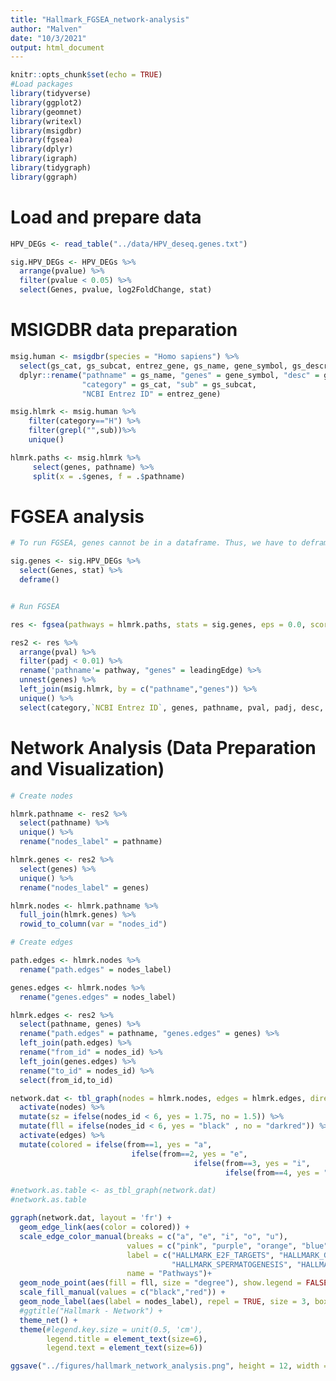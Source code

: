```yaml
---
title: "Hallmark_FGSEA_network-analysis"
author: "Malven"
date: "10/3/2021"
output: html_document
---
```


```r
knitr::opts_chunk$set(echo = TRUE)
#Load packages
library(tidyverse)
library(ggplot2)
library(geomnet)
library(writexl)
library(msigdbr)
library(fgsea)
library(dplyr)
library(igraph)
library(tidygraph)
library(ggraph)
```

# Load and prepare data

```r
HPV_DEGs <- read_table("../data/HPV_deseq.genes.txt")

sig.HPV_DEGs <- HPV_DEGs %>%
  arrange(pvalue) %>%
  filter(pvalue < 0.05) %>%
  select(Genes, pvalue, log2FoldChange, stat)
```

# MSIGDBR data preparation

```r
msig.human <- msigdbr(species = "Homo sapiens") %>%
  select(gs_cat, gs_subcat, entrez_gene, gs_name, gene_symbol, gs_description) %>%
  dplyr::rename("pathname" = gs_name, "genes" = gene_symbol, "desc" = gs_description,
                "category" = gs_cat, "sub" = gs_subcat, 
                "NCBI Entrez ID" = entrez_gene) 

msig.hlmrk <- msig.human %>%
    filter(category=="H") %>%
    filter(grepl("",sub))%>%
    unique()

hlmrk.paths <- msig.hlmrk %>%
     select(genes, pathname) %>%
     split(x = .$genes, f = .$pathname)
```

# FGSEA analysis

```r
# To run FGSEA, genes cannot be in a dataframe. Thus, we have to deframe it, this step does exactly that.

sig.genes <- sig.HPV_DEGs %>%
  select(Genes, stat) %>%
  deframe()


# Run FGSEA

res <- fgsea(pathways = hlmrk.paths, stats = sig.genes, eps = 0.0, scoreType = "pos")

res2 <- res %>%
  arrange(pval) %>%
  filter(padj < 0.01) %>%
  rename('pathname'= pathway, "genes" = leadingEdge) %>%
  unnest(genes) %>%
  left_join(msig.hlmrk, by = c("pathname","genes")) %>%
  unique() %>%
  select(category,`NCBI Entrez ID`, genes, pathname, pval, padj, desc, log2err, size, ES, NES)
```

# Network Analysis (Data Preparation and Visualization)

```r
# Create nodes

hlmrk.pathname <- res2 %>%
  select(pathname) %>%
  unique() %>%
  rename("nodes_label" = pathname)

hlmrk.genes <- res2 %>%
  select(genes) %>%
  unique() %>%
  rename("nodes_label" = genes)

hlmrk.nodes <- hlmrk.pathname %>%
  full_join(hlmrk.genes) %>%
  rowid_to_column(var = "nodes_id")

# Create edges

path.edges <- hlmrk.nodes %>%
  rename("path.edges" = nodes_label)

genes.edges <- hlmrk.nodes %>%
  rename("genes.edges" = nodes_label)

hlmrk.edges <- res2 %>%
  select(pathname, genes) %>%
  rename("path.edges" = pathname, "genes.edges" = genes) %>%
  left_join(path.edges) %>%
  rename("from_id" = nodes_id) %>%
  left_join(genes.edges) %>%
  rename("to_id" = nodes_id) %>%
  select(from_id,to_id)

network.dat <- tbl_graph(nodes = hlmrk.nodes, edges = hlmrk.edges, directed = FALSE) %>%
  activate(nodes) %>%
  mutate(sz = ifelse(nodes_id < 6, yes = 1.75, no = 1.5)) %>%
  mutate(fll = ifelse(nodes_id < 6, yes = "black" , no = "darkred")) %>%
  activate(edges) %>%
  mutate(colored = ifelse(from==1, yes = "a",
                           ifelse(from==2, yes = "e", 
                                         ifelse(from==3, yes = "i",
                                                ifelse(from==4, yes = "o", no = "u")))))

#network.as.table <- as_tbl_graph(network.dat) 
#network.as.table 

ggraph(network.dat, layout = 'fr') + 
  geom_edge_link(aes(color = colored)) + 
  scale_edge_color_manual(breaks = c("a", "e", "i", "o", "u"),
                          values = c("pink", "purple", "orange", "blue", "darkgreen"),
                          label = c("HALLMARK_E2F_TARGETS", "HALLMARK_G2M_CHECKPOINT","HALLMARK_MITOTIC_SPINDLE",
                                    "HALLMARK_SPERMATOGENESIS", "HALLMARK_DNA_REPAIR"),
                          name = "Pathways")+
  geom_node_point(aes(fill = fll, size = "degree"), show.legend = FALSE, shape = 21, stroke = 0.5) +
  scale_fill_manual(values = c("black","red")) +
  geom_node_label(aes(label = nodes_label), repel = TRUE, size = 3, box.padding = 0.1, max.overlaps = Inf) +
  #ggtitle("Hallmark - Network") +
  theme_net() +
  theme(#legend.key.size = unit(0.5, 'cm'),
        legend.title = element_text(size=6),
        legend.text = element_text(size=6)) 

ggsave("../figures/hallmark_network_analysis.png", height = 12, width = 12)
```